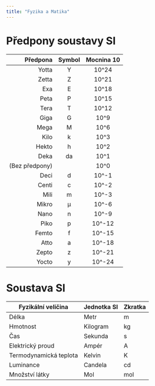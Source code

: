 ```yaml
---
title: "Fyzika a Matika"
---
```


# Předpony soustavy SI

|       Předpona | Symbol | Mocnina 10 |
| -------------: | :----: | :--------: |
|          Yotta |   Y    |   10^24    |
|          Zetta |   Z    |   10^21    |
|            Exa |   E    |   10^18    |
|           Peta |   P    |   10^15    |
|           Tera |   T    |   10^12    |
|           Giga |   G    |    10^9    |
|           Mega |   M    |    10^6    |
|           Kilo |   k    |    10^3    |
|          Hekto |   h    |    10^2    |
|           Deka |   da   |    10^1    |
| (Bez předpony) |        |    10^0    |
|           Deci |   d    |   10^-1    |
|          Centi |   c    |   10^-2    |
|           Mili |   m    |   10^-3    |
|          Mikro |   µ    |   10^-6    |
|           Nano |   n    |   10^-9    |
|           Piko |   p    |   10^-12   |
|          Femto |   f    |   10^-15   |
|           Atto |   a    |   10^-18   |
|          Zepto |   z    |   10^-21   |
|          Yocto |   y    |   10^-24   |

# Soustava SI

| Fyzikální veličina     | Jednotka SI | Zkratka |
| ---------------------- | ----------- | ------- |
| Délka                  | Metr        | m       |
| Hmotnost               | Kilogram    | kg      |
| Čas                    | Sekunda     | s       |
| Elektrický proud       | Ampér       | A       |
| Termodynamická teplota | Kelvin      | K       |
| Luminance              | Candela     | cd      |
| Množství látky         | Mol         | mol     |
